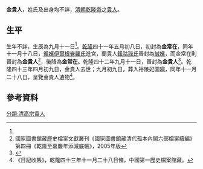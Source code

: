 {{distinguish|淑嘉皇貴妃}}
'''金貴人'''，姓氏及出身均不詳，[[清朝|清朝]][[乾隆帝|乾隆帝]]之[[貴人|貴人]]。

==生平==
生年不詳，生辰為九月十一日<ref name=a/>。[[乾隆|乾隆]]四十一年五月初八日，初封為'''金常在'''，同年十一月十八日，[[循貴妃|循嬪]][[伊爾根覺羅氏|伊爾根覺羅氏]]進宮，蘭貴人[[鈕祜祿氏|鈕祜祿氏]]晉封為[[誠嬪|誠嬪]]，而金常在則晉封為'''金貴人'''<ref>國家圖書館藏歷史檔案文獻叢刊《國家圖書館藏清代孤本內閣六部檔案續編》第四冊《乾隆至嘉慶年添減底帳》，2005年版</ref>，後降為'''金常在'''。乾隆四十二年九月十一日，晉封為'''金貴人'''<ref name=a>{{cite book |author1= -{于}-善浦 |title=清東陵大觀 |date=1985 |publisher=河北人民出版社 |page=146}}</ref>。乾隆四十三年四月初九日，金貴人去世；九月初九日，葬入裕陵妃園寢，同年十一月二十八日，呈覽金貴人遺物<ref>《日記收賬》，乾隆四十三年十一月二十八日條，中國第一歷史檔案館藏。</ref>。

==參考資料==
{{Reflist}}

{{清高宗皇室}}
{{清朝人物小作品}}

[[分類:清高宗貴人|分類:清高宗貴人]]